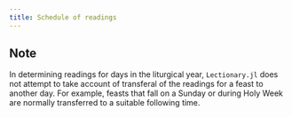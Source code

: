 ```yaml
---
title: Schedule of readings
---
```


:::{.callout-note}
## Note
In determining readings for days in the liturgical year,
`Lectionary.jl` does not attempt to take account of transferal of the readings for a feast to another day. For example, feasts that fall on a Sunday or during Holy Week are normally transferred to a suitable following time.
:::
